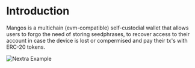 
# Introduction

Mangos is a multichain (evm-compatible) self-custodial wallet that allows users to forgo the need of storing seedphrases, to recover access to their account in case the device is lost or compermised and pay their tx's with ERC-20 tokens.

<Bleed>![Nextra Example](../public/BANNER.png)</Bleed>
